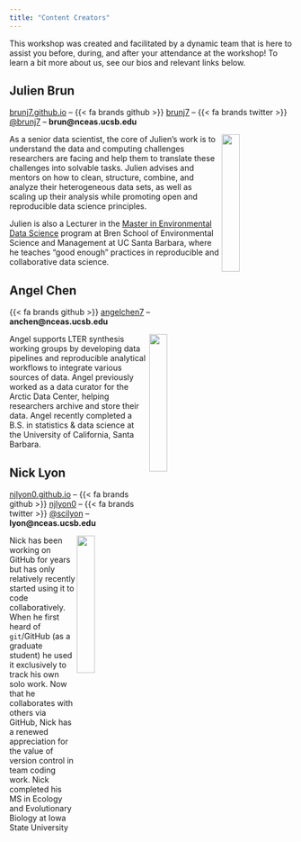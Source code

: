 ```yaml
---
title: "Content Creators"
---
```


This workshop was created and facilitated by a dynamic team that is here to assist you before, during, and after your attendance at the workshop! To learn a bit more about us, see our bios and relevant links below.

## Julien Brun

[brunj7.github.io](https://brunj7.github.io/) -- {{< fa brands github >}} [brunj7](https://github.com/brunj7) -- {{< fa brands twitter >}} [\@brunj7](https://twitter.com/brunj7) -- **brun@nceas.ucsb.edu**

<img src="images/staff/jbrun.jpeg" align="right" width="25%"/>

As a senior data scientist, the core of Julien's work is to understand the data and computing challenges researchers are facing and help them to translate these challenges into solvable tasks. Julien advises and mentors on how to clean, structure, combine, and analyze their heterogeneous data sets, as well as scaling up their analysis while promoting open and reproducible data science principles.

Julien is also a Lecturer in the [Master in Environmental Data Science](https://bren.ucsb.edu/masters-programs/master-environmental-data-science) program at Bren School of Environmental Science and Management at UC Santa Barbara, where he teaches “good enough” practices in reproducible and collaborative data science.

## Angel Chen

{{< fa brands github >}} [angelchen7](https://github.com/angelchen7) -- **anchen@nceas.ucsb.edu**

<img src="images/staff/achen.jpeg" align="right" width="25%"/>

Angel supports LTER synthesis working groups by developing data pipelines and reproducible analytical workflows to integrate various sources of data. Angel previously worked as a data curator for the Arctic Data Center, helping researchers archive and store their data. Angel recently completed a B.S. in statistics & data science at the University of California, Santa Barbara.

## Nick Lyon

[njlyon0.github.io](https://njlyon0.github.io/) -- {{< fa brands github >}} [njlyon0](https://github.com/njlyon0) -- {{< fa brands twitter >}} [\@scilyon](https://twitter.com/scilyon) -- **lyon@nceas.ucsb.edu**

<img src="images/staff/nlyon.png" align="right" width="25%"/>

Nick has been working on GitHub for years but has only relatively recently started using it to code collaboratively. When he first heard of `git`/GitHub (as a graduate student) he used it exclusively to track his own solo work. Now that he collaborates with others via GitHub, Nick has a renewed appreciation for the value of version control in team coding work. Nick completed his MS in Ecology and Evolutionary Biology at Iowa State University

